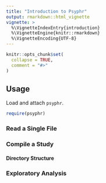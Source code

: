 ```yaml
---
title: "Introduction to Psyphr"
output: rmarkdown::html_vignette
vignette: >
  %\VignetteIndexEntry{introduction}
  %\VignetteEngine{knitr::rmarkdown}
  %\VignetteEncoding{UTF-8}
---
```


```r
knitr::opts_chunk$set(
  collapse = TRUE,
  comment = "#>"
)
```

## Usage

Load and attach `psyphr`.

```r
require(psyphr)
```


### Read a Single File

### Compile a Study

#### Directory Structure

### Exploratory Analysis
